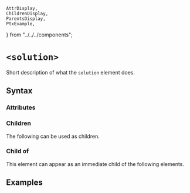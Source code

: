     AttrDisplay,
    ChildrenDisplay,
    ParentsDisplay,
    PtxExample,
} from "../../../components";

# `<solution>`

Short description of what the `solution` element does.

## Syntax

### Attributes

<AttrDisplay name="solution" />

### Children

The following can be used as children.

<ChildrenDisplay name="solution" />

### Child of

This element can appear as an immediate child of the following elements.

<ParentsDisplay name="solution" />

## Examples

    